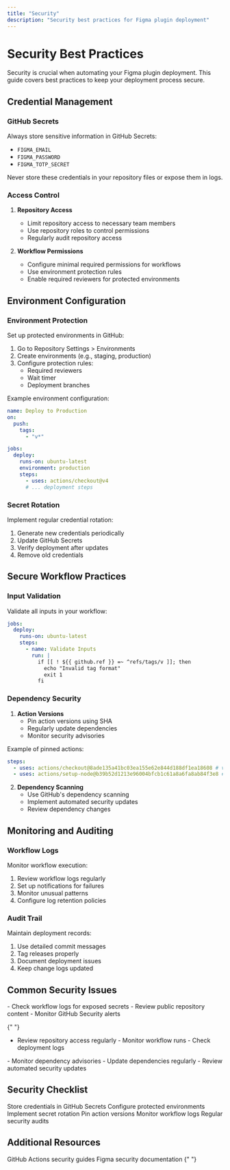 ```yaml
---
title: "Security"
description: "Security best practices for Figma plugin deployment"
---
```


# Security Best Practices

Security is crucial when automating your Figma plugin deployment. This guide covers best practices to keep your deployment process secure.

## Credential Management

### GitHub Secrets

Always store sensitive information in GitHub Secrets:

- `FIGMA_EMAIL`
- `FIGMA_PASSWORD`
- `FIGMA_TOTP_SECRET`

<Warning>
  Never store these credentials in your repository files or expose them in logs.
</Warning>

### Access Control

1. **Repository Access**

   - Limit repository access to necessary team members
   - Use repository roles to control permissions
   - Regularly audit repository access

2. **Workflow Permissions**
   - Configure minimal required permissions for workflows
   - Use environment protection rules
   - Enable required reviewers for protected environments

## Environment Configuration

### Environment Protection

Set up protected environments in GitHub:

1. Go to Repository Settings > Environments
2. Create environments (e.g., staging, production)
3. Configure protection rules:
   - Required reviewers
   - Wait timer
   - Deployment branches

Example environment configuration:

```yaml
name: Deploy to Production
on:
  push:
    tags:
      - "v*"

jobs:
  deploy:
    runs-on: ubuntu-latest
    environment: production
    steps:
      - uses: actions/checkout@v4
      # ... deployment steps
```

### Secret Rotation

Implement regular credential rotation:

1. Generate new credentials periodically
2. Update GitHub Secrets
3. Verify deployment after updates
4. Remove old credentials

## Secure Workflow Practices

### Input Validation

Validate all inputs in your workflow:

```yaml
jobs:
  deploy:
    runs-on: ubuntu-latest
    steps:
      - name: Validate Inputs
        run: |
          if [[ ! ${{ github.ref }} =~ ^refs/tags/v ]]; then
            echo "Invalid tag format"
            exit 1
          fi
```

### Dependency Security

1. **Action Versions**
   - Pin action versions using SHA
   - Regularly update dependencies
   - Monitor security advisories

Example of pinned actions:

```yaml
steps:
  - uses: actions/checkout@8ade135a41bc03ea155e62e844d188df1ea18608 # v4
  - uses: actions/setup-node@b39b52d1213e96004bfcb1c61a8a6fa8ab84f3e8 # v4
```

2. **Dependency Scanning**
   - Use GitHub's dependency scanning
   - Implement automated security updates
   - Review dependency changes

## Monitoring and Auditing

### Workflow Logs

Monitor workflow execution:

1. Review workflow logs regularly
2. Set up notifications for failures
3. Monitor unusual patterns
4. Configure log retention policies

### Audit Trail

Maintain deployment records:

1. Use detailed commit messages
2. Tag releases properly
3. Document deployment issues
4. Keep change logs updated

## Common Security Issues

<AccordionGroup>
  <Accordion title="Credential Exposure">
    - Check workflow logs for exposed secrets - Review public repository content
    - Monitor GitHub Security alerts
  </Accordion>

{" "}
<Accordion title="Unauthorized Access">
  - Review repository access regularly - Monitor workflow runs - Check
  deployment logs
</Accordion>

  <Accordion title="Dependency Vulnerabilities">
    - Monitor dependency advisories - Update dependencies regularly - Review
    automated security updates
  </Accordion>
</AccordionGroup>

## Security Checklist

<Check>Store credentials in GitHub Secrets</Check>
<Check>Configure protected environments</Check>
<Check>Implement secret rotation</Check>
<Check>Pin action versions</Check>
<Check>Monitor workflow logs</Check>
<Check>Regular security audits</Check>

## Additional Resources

<CardGroup cols={2}>
  <Card
    title="GitHub Security"
    icon="shield"
    href="https://docs.github.com/en/actions/security-guides"
  >
    GitHub Actions security guides
  </Card>
  <Card
    title="Figma Security"
    icon="figma"
    href="https://www.figma.com/security"
  >
    Figma security documentation
  </Card>
</CardGroup>{" "}
